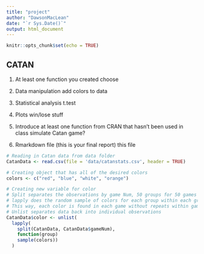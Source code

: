 ```yaml
---
title: "project"
author: "DawsonMacLean"
date: "`r Sys.Date()`"
output: html_document
---
```


```r
knitr::opts_chunk$set(echo = TRUE)
```

## CATAN

1) At least one function you created
      choose 
2) Data manipulation
      add colors to data
      
3) Statistical analysis
      t.test
      
      
4) Plots
    win/lose stuff


5) Introduce at least one function from CRAN that hasn’t
been used in class
    simulate Catan game?
    
6) Rmarkdown file (this is your final report)
    this file

```r
# Reading in Catan data from data folder
CatanData <- read.csv(file = 'data/catanstats.csv', header = TRUE)

# Creating object that has all of the desired colors
colors <- c("red", "blue", "white", "orange")

# Creating new variable for color
# Split separates the observations by game Num, 50 groups for 50 games
# lapply does the random sample of colors for each group within each group
# This way, each color is found in each game without repeats within games
# Unlist separates data back into individual observations
CatanData$color <- unlist(
  lapply(
    split(CatanData, CatanData$gameNum),
    function(group)
    sample(colors))
  )



```

